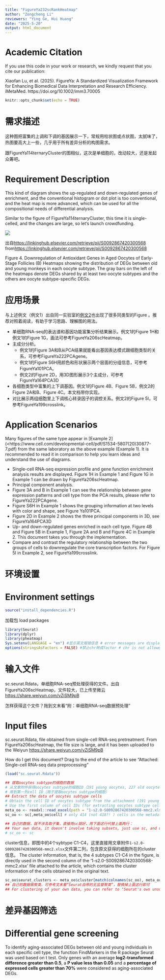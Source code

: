 ```yaml
---
title: "FigureYa232scRankHeatmap"
author: "Zongcheng Li"
reviewers: "Ying Ge, Hui Huang"
date: "2025-5-20"
output: html_document
---
```

# Academic Citation
If you use this code in your work or research, we kindly request that you cite our publication:

Xiaofan Lu, et al. (2025). FigureYa: A Standardized Visualization Framework for Enhancing Biomedical Data Interpretation and Research Efficiency. iMetaMed. https://doi.org/10.1002/imm3.70005

```r
knitr::opts_chunk$set(echo = TRUE)
```

# 需求描述

这种图把富集的上调和下调的基因展示一下，常规用柱状图或点状图，太腻味了，热图要高大上一些，几乎用于所有差异分析的构图需求。

跟FigureYa114ternaryCluster的图相似，这次是单细胞的，改动较大，还是发起众筹吧。

# Requirement Description

This kind of diagram shows the up-regulated and down-regulated genes of enrichment, and the conventional histogram or dot plot is too conventional, and the heat map is more advanced, which can be used for all the compositional needs of differential analysis.

Similar to the figure of FigureYa114ternaryCluster, this time it is single-celled, and the changes are large, so let's launch crowdfunding.

![](example.png)

出自<https://linkinghub.elsevier.com/retrieve/pii/S0092867420300568>
from<https://linkinghub.elsevier.com/retrieve/pii/S0092867420300568>

Figure 4. Downregulation of Antioxidant Genes in Aged Oocytes of Early-Stage Follicles
(B) Heatmaps showing the distribution of DEGs between old and young monkeys in each oocyte subtype. The gray bars on the left of the heatmaps denote DEGs shared by at least two oocyte subtypes and the others are oocyte subtype-specific DEGs.

# 应用场景

与上述例文（例文1）出自同一实验室的[例文2](<https://www.cell.com/developmental-cell/pdf/S1534-5807(20)30877-7.pdf)也出现了很多同类型的Figure 。推荐对照着阅读，有助于学习思路、理解图的用法。

- 单细胞RNA-seq的表达谱和基因功能富集分析结果展示。例文1的Figure 1H和例文1的Figure 1G，画法可参考FigureYa206scHeatmap。
- 主成分分析。
  - 例文1的Figure 3A和B从PCA结果就能看出基因表达模式跟细胞类型的关系，可参考FigureYa222PCAgene。
  - 例文1的Figure S6H用颜色和形状展示两个层面的分组信息，可参考FigureYa101PCA。
  - 例文2的Figure 2D，用3D图形展示3个主成分，可参考FigureYa164PCA3D
- 各细胞类型中富集的上下调基因。例文1的Figure 4B、Figure 5B，例文2的Figure 2A和B、Figure 4C。本文档带你实现。
- 对比展示两组细胞里上下调核心转录因子的调控关系。例文2的Figure 5I，可参考FigureYa199crosslink。

# Application Scenarios

Many figures of the same type appear in [Example 2] (<https://www.cell.com/developmental-cell/pdf/S1534-5807(20)30877-7.pdf) from the same laboratory as the above example (Example 1). It is recommended to read it in comparison to help you learn ideas and understand the use of diagrams.

- Single-cell RNA-seq expression profile and gene function enrichment analysis results are displayed. Figure 1H in Example 1 and Figure 1G in Example 1 can be drawn by FigureYa206scHeatmap.
- Principal component analysis.
- Figure 3A and B in Example 1 can see the relationship between gene expression patterns and cell type from the PCA results, please refer to FigureYa222PCAgene.
- Figure S6H in Example 1 shows the grouping information at two levels with color and shape, see Figure Ya101PCA.
- Figure 2D in Example 2 shows the three principal components in 3D, see FigureYa164PCA3D
- Up- and down-regulated genes enriched in each cell type. Figure 4B and Figure 5B in Example 1, Figure 2A and B and Figure 4C in Example 2. This document takes you through the implementation.
- Compare and contrast the regulatory relationship between the two groups of cells to downregulate the core transcription factors. For Figure 5I in Example 2, see FigureYa199crosslink.

# 环境设置


# Environment settings


```r
source("install_dependencies.R")

```

加载包
load packages

```r
library(Seurat)
library(dplyr)
library(pheatmap)
Sys.setenv(LANGUAGE = "en") #显示英文报错信息 # error messages are displayed in English
options(stringsAsFactors = FALSE) #禁止chr转成factor # chr is not allowed to be converted to factor
```

# 输入文件

sc.seurat.Rdata，单细胞RNA-seq预处理获得的文件。出自FigureYa206scHeatmap，文件较大，已上传至微云<https://share.weiyun.com/vZiSM9pB>

怎样获得这个文件？拖到文末看“附：单细胞RNA-seq数据预处理”

# Input files

sc.seurat.Rdata, file obtained from single-cell RNA-seq pretreatment. From FigureYa206scHeatmap, the file size is large, and it has been uploaded to the Weiyun <https://share.weiyun.com/vZiSM9pB>

How do I get this document? Drag to the end of the article to see "Attached: Single-cell RNA-seq data preprocessing"

```r
(load("sc.seurat.Rdata"))

## 提取oocytes subtype的细胞的数据
# 从文章附件获得oocytes subtype的细胞ID（191 young oocytes, 227 old oocytes）
# 用到第一列cell ID（用于提取oocytes subtype的细胞）
## Extract the data of oocytes subtype cells
# Obtain the cell ID of oocytes subtype from the attachment (191 young oocytes, 227 old oocytes)
# Use the first column of cell IDs (for extracting oocytes subtype cells)
meta_oo <- readxl::read_excel(path = "1-s2.0-S0092867420300568-mmc2.xlsx", sheet = 2)
sc_oo <- sc[,meta_oo$cell] # only 414 (not 418?! ) cells in the metadata

## 自己的数据，就不涉及取子集，直接用sc就好，用下面这行代替上面两行：
## Your own data, it doesn't involve taking subsets, just use sc, and use the following line instead of the above two lines:
# sc_oo <- sc
```

cluster信息，即图中的4个sybtype C1-C4，这里直接用文章附件`1-s2.0-S0092867420300568-mmc2.xlsx`文件第二列，包含原文获得的细胞所在的cluster信息。
The cluster information, that is, the 4 subtypes C1-C4 in the figure, is directly used in the second column of the '1-s2.0-S0092867420300568-mmc2.xlsx' file attached to the article, which contains the cluster information of the cells obtained in the original text.

```r
sc_oo$seurat_clusters <- meta_oo$cluster[match(colnames(sc_oo), meta_oo$cell)]
## 自己的数据做聚类，可参考文末看“Seurat自带的无监督聚类”，替换掉上面这行即可
## For clustering of your own data, you can refer to "Seurat's own unsupervised clustering" at the end of the article, and replace the above line
```

# 差异基因筛选
# Differential gene screening

To identify aging-associated DEGs between old and young individuals in each specific cell type, the function FindMarkers in the R package Seurat was used based on t test. Only genes with an average **log2-transformed difference greater than 0.5**, a **P value less than 0.05** and a **percentage of expressed cells greater than 70%** were considered as aging-associated DEGs.
